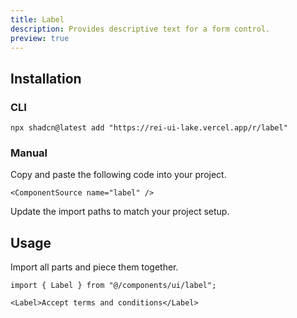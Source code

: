 ```yaml
---
title: Label
description: Provides descriptive text for a form control.
preview: true
---
```


<ComponentTabs name="label-demo" />

## Installation

### CLI

```package-install
npx shadcn@latest add "https://rei-ui-lake.vercel.app/r/label"
```

### Manual

<Steps>

  <Step>
    Copy and paste the following code into your project.

    <ComponentSource name="label" />

  </Step>
  
  <Step>Update the import paths to match your project setup.</Step>

</Steps>

## Usage

Import all parts and piece them together.

```tsx
import { Label } from "@/components/ui/label";
```

```tsx
<Label>Accept terms and conditions</Label>
```

